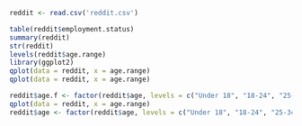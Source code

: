 ```r
reddit <- read.csv('reddit.csv')
```
```r
table(reddit$employment.status)
summary(reddit)
str(reddit)
levels(reddit$age.range)
library(ggplot2)
qplot(data = reddit, x = age.range)
qplot(data = reddit, x = age.range)
```

```r
reddit$age.f <- factor(reddit$age, levels = c("Under 18", "18-24", "25-34", "35-44", "45-54", "55-64", "65 or Above"))
qplot(data = reddit, x = age.range)
reddit$age <- factor(reddit$age, levels = c("Under 18", "18-24", "25-34", "35-44", "45-54", "55-64", "65 or Above"))

```
